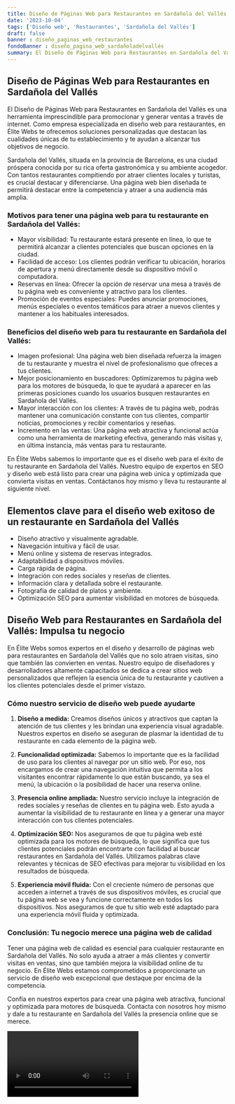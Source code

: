 ```yaml
---
title: Diseño de Páginas Web para Restaurantes en Sardañola del Vallés
date: '2023-10-04'
tags: ['Diseño web', 'Restaurantes', 'Sardañola del Vallés']
draft: false
banner : diseño_paginas_web_restaurantes
fondoBanner : diseño_pagina_web_sardañoladelvallés
summary: El Diseño de Páginas Web para Restaurantes en Sardañola del Vallés es una herramienta imprescindible para promocionar y generar ventas a través de internet. Como empresa especializada en diseño web para restaurantes, en Élite Webs te ofrecemos soluciones personalizadas que destacan las cualidades únicas de tu establecimiento y te ayudan a alcanzar tus objetivos de negocio.
---
```


## Diseño de Páginas Web para Restaurantes en Sardañola del Vallés

El Diseño de Páginas Web para Restaurantes en Sardañola del Vallés es una herramienta imprescindible para promocionar y generar ventas a través de internet. Como empresa especializada en diseño web para restaurantes, en Élite Webs te ofrecemos soluciones personalizadas que destacan las cualidades únicas de tu establecimiento y te ayudan a alcanzar tus objetivos de negocio.

Sardañola del Vallés, situada en la provincia de Barcelona, es una ciudad próspera conocida por su rica oferta gastronómica y su ambiente acogedor. Con tantos restaurantes compitiendo por atraer clientes locales y turistas, es crucial destacar y diferenciarse. Una página web bien diseñada te permitirá destacar entre la competencia y atraer a una audiencia más amplia.

### Motivos para tener una página web para tu restaurante en Sardañola del Vallés:

- Mayor visibilidad: Tu restaurante estará presente en línea, lo que te permitirá alcanzar a clientes potenciales que buscan opciones en la ciudad.
- Facilidad de acceso: Los clientes podrán verificar tu ubicación, horarios de apertura y menú directamente desde su dispositivo móvil o computadora.
- Reservas en línea: Ofrecer la opción de reservar una mesa a través de tu página web es conveniente y atractivo para los clientes.
- Promoción de eventos especiales: Puedes anunciar promociones, menús especiales o eventos temáticos para atraer a nuevos clientes y mantener a los habituales interesados.

### Beneficios del diseño web para tu restaurante en Sardañola del Vallés:

- Imagen profesional: Una página web bien diseñada refuerza la imagen de tu restaurante y muestra el nivel de profesionalismo que ofreces a tus clientes.
- Mejor posicionamiento en buscadores: Optimizaremos tu página web para los motores de búsqueda, lo que te ayudará a aparecer en las primeras posiciones cuando los usuarios busquen restaurantes en Sardañola del Vallés.
- Mayor interacción con los clientes: A través de tu página web, podrás mantener una comunicación constante con tus clientes, compartir noticias, promociones y recibir comentarios y reseñas.
- Incremento en las ventas: Una página web atractiva y funcional actúa como una herramienta de marketing efectiva, generando más visitas y, en última instancia, más ventas para tu restaurante.

En Élite Webs sabemos lo importante que es el diseño web para el éxito de tu restaurante en Sardañola del Vallés. Nuestro equipo de expertos en SEO y diseño web está listo para crear una página web única y optimizada que convierta visitas en ventas. Contáctanos hoy mismo y lleva tu restaurante al siguiente nivel.

<GifSeo />

<Cta />

## Elementos clave para el diseño web exitoso de un restaurante en Sardañola del Vallés

- Diseño atractivo y visualmente agradable.
- Navegación intuitiva y fácil de usar.
- Menú online y sistema de reservas integrados.
- Adaptabilidad a dispositivos móviles.
- Carga rápida de página.
- Integración con redes sociales y reseñas de clientes.
- Información clara y detallada sobre el restaurante.
- Fotografía de calidad de platos y ambiente.
- Optimización SEO para aumentar visibilidad en motores de búsqueda.

## Diseño Web para Restaurantes en Sardañola del Vallés: Impulsa tu negocio

En Élite Webs somos expertos en el diseño y desarrollo de páginas web para restaurantes en Sardañola del Vallés que no solo atraen visitas, sino que también las convierten en ventas. Nuestro equipo de diseñadores y desarrolladores altamente capacitados se dedica a crear sitios web personalizados que reflejen la esencia única de tu restaurante y cautiven a los clientes potenciales desde el primer vistazo.

### Cómo nuestro servicio de diseño web puede ayudarte

1. **Diseño a medida:** Creamos diseños únicos y atractivos que captan la atención de tus clientes y les brindan una experiencia visual agradable. Nuestros expertos en diseño se aseguran de plasmar la identidad de tu restaurante en cada elemento de la página web.

2. **Funcionalidad optimizada:** Sabemos lo importante que es la facilidad de uso para los clientes al navegar por un sitio web. Por eso, nos encargamos de crear una navegación intuitiva que permita a los visitantes encontrar rápidamente lo que están buscando, ya sea el menú, la ubicación o la posibilidad de hacer una reserva online.

3. **Presencia online ampliada:** Nuestro servicio incluye la integración de redes sociales y reseñas de clientes en tu página web. Esto ayuda a aumentar la visibilidad de tu restaurante en línea y a generar una mayor interacción con tus clientes potenciales.

4. **Optimización SEO:** Nos aseguramos de que tu página web esté optimizada para los motores de búsqueda, lo que significa que tus clientes potenciales podrán encontrarte con facilidad al buscar restaurantes en Sardañola del Vallés. Utilizamos palabras clave relevantes y técnicas de SEO efectivas para mejorar tu visibilidad en los resultados de búsqueda.

5. **Experiencia móvil fluida:** Con el creciente número de personas que acceden a internet a través de sus dispositivos móviles, es crucial que tu página web se vea y funcione correctamente en todos los dispositivos. Nos aseguramos de que tu sitio web esté adaptado para una experiencia móvil fluida y optimizada.

### Conclusión: Tu negocio merece una página web de calidad

Tener una página web de calidad es esencial para cualquier restaurante en Sardañola del Vallés. No solo ayuda a atraer a más clientes y convertir visitas en ventas, sino que también mejora la visibilidad online de tu negocio. En Élite Webs estamos comprometidos a proporcionarte un servicio de diseño web excepcional que destaque por encima de la competencia.

Confía en nuestros expertos para crear una página web atractiva, funcional y optimizada para motores de búsqueda. Contacta con nosotros hoy mismo y dale a tu restaurante en Sardañola del Vallés la presencia online que se merece.

<Video />

<CtaBot job='Restaurantes' city='Sardañola del Vallés'/>

<Gmaps query='Sardañola del Vallés+españa+maps' />